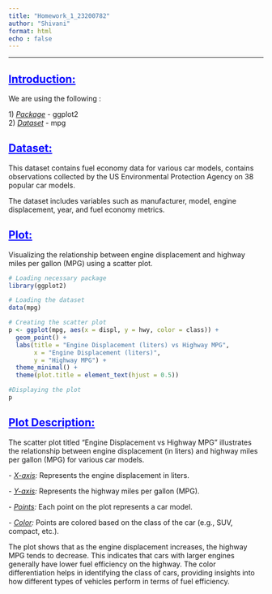 ```yaml
---
title: "Homework_1_23200782"
author: "Shivani"
format: html
echo : false
---
```

<style>
  h2 {
    color: blue;
  }
</style>
---

## [**Introduction:**]{.underline}

We are using the following :

1\) [*Package*]{.underline} - ggplot2\
2) [*Dataset*]{.underline} - mpg

## [**Dataset:**]{.underline}

This dataset contains fuel economy data for various car models, contains observations collected by the US Environmental Protection Agency on 38 popular car models.

The dataset includes variables such as manufacturer, model, engine displacement, year, and fuel economy metrics.

## [**Plot:**]{.underline}

Visualizing the relationship between engine displacement and highway miles per gallon (MPG) using a scatter plot.

```r
# Loading necessary package
library(ggplot2)

# Loading the dataset
data(mpg)

# Creating the scatter plot
p <- ggplot(mpg, aes(x = displ, y = hwy, color = class)) +
  geom_point() +
  labs(title = "Engine Displacement (liters) vs Highway MPG",
       x = "Engine Displacement (liters)",
       y = "Highway MPG") +
  theme_minimal() +
  theme(plot.title = element_text(hjust = 0.5))

#Displaying the plot
p
```

## [Plot Description:]{.underline}


The scatter plot titled "Engine Displacement vs Highway MPG" illustrates the relationship between engine displacement (in liters) and highway miles per gallon (MPG) for various car models.

\- [*X-axis*]{.underline}*:* Represents the engine displacement in liters.

\- [*Y-axis*]{.underline}*:* Represents the highway miles per gallon (MPG).

\- [*Points*]{.underline}*:* Each point on the plot represents a car model.

\- [*Color*]{.underline}*:* Points are colored based on the class of the car (e.g., SUV, compact, etc.).

The plot shows that as the engine displacement increases, the highway MPG tends to decrease. This indicates that cars with larger engines generally have lower fuel efficiency on the highway. The color differentiation helps in identifying the class of cars, providing insights into how different types of vehicles perform in terms of fuel efficiency.
